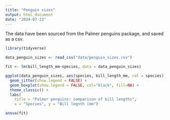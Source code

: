 ```yaml
---
title: "Penguin sizes"
output: html_document
date: "2024-07-23"
---
```


The data have been sourced from the Palmer penguins package, and saved as a csv. 

```r
library(tidyverse)

data_penguin_sizes <- read_csv("data/penguin_sizes.csv")

fit <- lm(bill_length_mm~species, data = data_penguin_sizes)

ggplot(data_penguin_sizes, aes(species, bill_length_mm, col = species)) +
  geom_jitter(show.legend = FALSE) + 
  geom_boxplot(show.legend = FALSE, col="black", fill=NA) + 
  theme_classic() +
  labs(
    title = "Palmer penguins: comparison of bill lengths",
    x = "Species", y = "Bill legnth (mm")

anova(fit)
```

